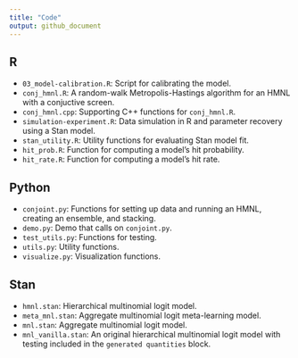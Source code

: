 ```yaml
---
title: "Code"
output: github_document
---
```


## R

- `03_model-calibration.R`: Script for calibrating the model.
- `conj_hmnl.R`: A random-walk Metropolis-Hastings algorithm for an HMNL with a conjuctive screen.
- `conj_hmnl.cpp`: Supporting C++ functions for `conj_hmnl.R`.
- `simulation-experiment.R`: Data simulation in R and parameter recovery using a Stan model.
- `stan_utility.R`: Utility functions for evaluating Stan model fit.
- `hit_prob.R`: Function for computing a model's hit probability.
- `hit_rate.R`: Function for computing a model's hit rate.

## Python

- `conjoint.py`: Functions for setting up data and running an HMNL, creating an ensemble, and stacking.
- `demo.py`: Demo that calls on `conjoint.py`.
- `test_utils.py`: Functions for testing.
- `utils.py`: Utility functions.
- `visualize.py`: Visualization functions.

## Stan

- `hmnl.stan`: Hierarchical multinomial logit model.
- `meta_mnl.stan`: Aggregate multinomial logit meta-learning model.
- `mnl.stan`: Aggregate multinomial logit model.
- `mnl_vanilla.stan`: An original hierarchical multinomial logit model with testing included in the `generated quantities` block.

